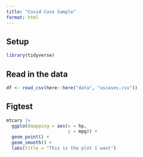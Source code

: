 ```yaml
---
title: "Covid Case Sample"
format: html
---
```


## Setup

```r
library(tidyverse)
```

## Read in the data

```r
df <- read_csv(here::here("data", "uscases.csv"))
```


## Figtest

```r
mtcars |> 
  ggplot(mapping = aes(x = hp, 
                       y = mpg)) + 
  geom_point() + 
  geom_smooth() + 
  labs(title = "This is the plot I want")
```

